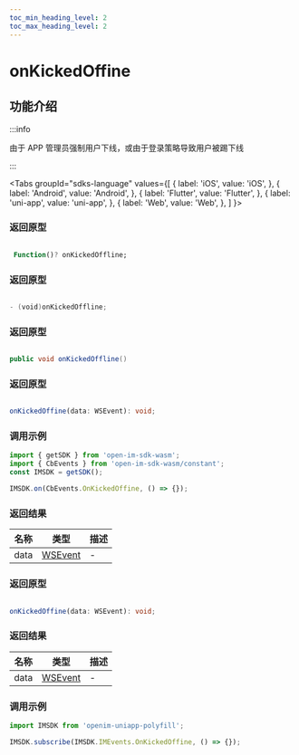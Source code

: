 ```yaml
---
toc_min_heading_level: 2
toc_max_heading_level: 2
---
```


# onKickedOffine

## 功能介绍

:::info

由于 APP 管理员强制用户下线，或由于登录策略导致用户被踢下线

:::

<Tabs
groupId="sdks-language"
values={[
{ label: 'iOS', value: 'iOS', },
{ label: 'Android', value: 'Android', },
{ label: 'Flutter', value: 'Flutter', },
{ label: 'uni-app', value: 'uni-app', },
{ label: 'Web', value: 'Web', },
]
}>

<TabItem value="Flutter">

### 返回原型

```dart showLineNumbers

 Function()? onKickedOffline;

```

</TabItem>

<TabItem value="iOS">

### 返回原型

```swift showLineNumbers

- (void)onKickedOffline;

```

</TabItem>

<TabItem value="Android">

### 返回原型

```java showLineNumbers

public void onKickedOffline()

```
</TabItem>

<TabItem value="Web">

### 返回原型

```ts showLineNumbers

onKickedOffine(data: WSEvent): void;

```

### 调用示例

```js showLineNumbers
import { getSDK } from 'open-im-sdk-wasm';
import { CbEvents } from 'open-im-sdk-wasm/constant';
const IMSDK = getSDK();

IMSDK.on(CbEvents.OnKickedOffine, () => {});
```

### 返回结果

| 名称 | 类型                                    | 描述 |
| ---- | --------------------------------------- | ---- |
| data | [WSEvent](/class/response.mdx) | -    |

</TabItem>

<TabItem value="uni-app">

### 返回原型

```ts showLineNumbers

onKickedOffine(data: WSEvent): void;

```

### 返回结果

| 名称 | 类型                                    | 描述 |
| ---- | --------------------------------------- | ---- |
| data | [WSEvent](/class/response.mdx) | -    |

### 调用示例

```js showLineNumbers
import IMSDK from 'openim-uniapp-polyfill';

IMSDK.subscribe(IMSDK.IMEvents.OnKickedOffine, () => {});
```

</TabItem>

</Tabs>
